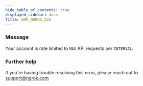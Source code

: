 ```yaml
---
hide_table_of_contents: true
displayed_sidebar: docs
title: ERR_NGROK_226
---
```


### Message

Your account is rate limited to `MAX` API requests per `INTERVAL`.

<ErrorDetails />

### Further help

If you're having trouble resolving this error, please reach out to [support@ngrok.com](mailto:support@ngrok.com?subject=Help%20with%20ERR_NGROK_226)
